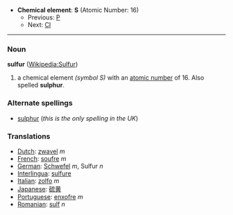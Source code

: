 *'''Chemical element''': '''S''' (Atomic Number: 16)
**Previous: [[Phosphorus|P]]
**Next: [[Chlorine|Cl]]
----
=== Noun ===
'''sulfur''' ([[en:Sulfur|Wikipedia:Sulfur]])

#a chemical element ''(symbol S)'' with an [[atomic number]] of 16.  Also spelled '''sulphur'''.

===Alternate spellings===
*[[sulphur]] (''this is the only spelling in the UK'')

===Translations===
*[[Dutch]]: [[zwavel]] ''m''
*[[French]]: [[soufre]] ''m''
*[[German]]: [[Schwefel]] ''m'', Sulfur ''n''
*[[Interlingua]]: [[sulfure]]
*[[Italian]]: [[zolfo]] ''m''
*[[Japanese]]: [[硫黄]]
*[[Portuguese]]: [[enxofre]] ''m''
*[[Romanian]]: [[sulf]] ''n''